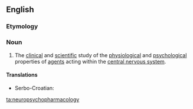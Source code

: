 ==English==

===Etymology===
{{prefix|neuro|psychopharmacology|lang=en}}

===Noun===
{{wikipedia}}
{{en-noun|-}}

# {{label|en|science}} The [[clinical]] and [[scientific]] study of the [[physiological]] and [[psychological]] properties of [[agent]]s acting within the [[central nervous system]].

====Translations====
{{trans-top|neuropsychopharmacology}}
* Serbo-Croatian: {{t|sh|neuropsihofarmakologija|f}}
{{trans-mid}}
{{trans-bottom}}

[[ta:neuropsychopharmacology]]